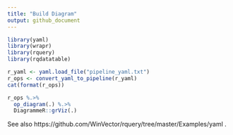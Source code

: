 ```yaml
---
title: "Build Diagram"
output: github_document
---
```


```r
library(yaml)
library(wrapr)
library(rquery)
library(rqdatatable)

r_yaml <- yaml.load_file("pipeline_yaml.txt")
r_ops <- convert_yaml_to_pipeline(r_yaml)
cat(format(r_ops))
```


```r
r_ops %.>%
  op_diagram(.) %.>% 
  DiagrammeR::grViz(.)
```

See also https://github.com/WinVector/rquery/tree/master/Examples/yaml .
